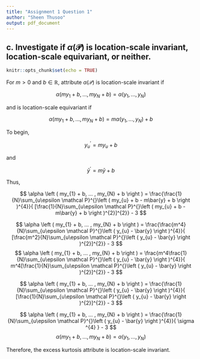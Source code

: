 ```yaml
---
title: "Assignment 1 Question 1"
author: "Sheen Thusoo"
output: pdf_document
---
```


## c. Investigate if $\alpha \left ( \mathcal P  \right )$ is location-scale invariant, location-scale equivariant, or neither.

```r
knitr::opts_chunk$set(echo = TRUE)
```


For $m > 0$ and $b \in \mathbb{R}$, attribute $\alpha \left ( \mathcal P  \right )$  is location-scale invariant if 

$$
  \alpha \left ( my_{1} + b, ... , my_{N} + b \right ) = \alpha \left ( y_{1}, ... , y_{N} \right )
$$

and is location-scale equivariant if

$$
  \alpha \left ( my_{1} + b, ... , my_{N} + b \right ) = m \alpha \left ( y_{1}, ... , y_{N} \right ) + b
$$

To begin,

$$
  y_u^{'} = my_u + b
$$

and 

$$
  \bar{y}^{'} = m\bar{y} + b
$$

Thus,

$$
  \alpha \left ( my_{1} + b, ... , my_{N} + b \right ) = \frac{\frac{1}{N}\sum_{u\epsilon \mathcal P}^{}\left ( my_{u} + b - m\bar{y} + b \right )^{4}}{ [\frac{1}{N}\sum_{u\epsilon \mathcal P}^{}\left ( my_{u} + b - m\bar{y} + b \right )^{2}]^{2}} - 3
$$

$$
  \alpha \left ( my_{1} + b, ... , my_{N} + b \right ) = \frac{\frac{m^4}{N}\sum_{u\epsilon \mathcal P}^{}\left ( y_{u} - \bar{y} \right )^{4}}{ [\frac{m^2}{N}\sum_{u\epsilon \mathcal P}^{}\left ( y_{u} - \bar{y} \right )^{2}]^{2}} - 3
$$
$$
  \alpha \left ( my_{1} + b, ... , my_{N} + b \right ) = \frac{m^4\frac{1}{N}\sum_{u\epsilon \mathcal P}^{}\left ( y_{u} - \bar{y} \right )^{4}}{ m^4[\frac{1}{N}\sum_{u\epsilon \mathcal P}^{}\left ( y_{u} - \bar{y} \right )^{2}]^{2}} - 3
$$

$$
  \alpha \left ( my_{1} + b, ... , my_{N} + b \right ) = \frac{\frac{1}{N}\sum_{u\epsilon \mathcal P}^{}\left ( y_{u} - \bar{y} \right )^{4}}{ [\frac{1}{N}\sum_{u\epsilon \mathcal P}^{}\left ( y_{u} - \bar{y} \right )^{2}]^{2}} - 3
$$


$$
  \alpha \left ( my_{1} + b, ... , my_{N} + b \right ) = \frac{\frac{1}{N}\sum_{u\epsilon \mathcal P}^{}\left ( y_{u} - \bar{y} \right )^{4}}{ \sigma ^{4} } - 3
$$
$$
  \alpha \left ( my_{1} + b, ... , my_{N} + b \right ) = \alpha \left ( y_{1}, ... , y_{N} \right )
$$

Therefore, the excess kurtosis attribute is location-scale invariant.


